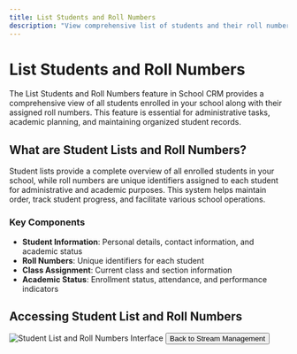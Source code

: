 ```yaml
---
title: List Students and Roll Numbers
description: "View comprehensive list of students and their roll numbers in School CRM"
---
```


# List Students and Roll Numbers

The List Students and Roll Numbers feature in School CRM provides a comprehensive view of all students enrolled in your school along with their assigned roll numbers. This feature is essential for administrative tasks, academic planning, and maintaining organized student records.

## What are Student Lists and Roll Numbers?

Student lists provide a complete overview of all enrolled students in your school, while roll numbers are unique identifiers assigned to each student for administrative and academic purposes. This system helps maintain order, track student progress, and facilitate various school operations.

### Key Components

- **Student Information**: Personal details, contact information, and academic status
- **Roll Numbers**: Unique identifiers for each student
- **Class Assignment**: Current class and section information
- **Academic Status**: Enrollment status, attendance, and performance indicators

## Accessing Student List and Roll Numbers

<Frame>
  <img src="/images/roll-number.png" alt="Student List and Roll Numbers Interface" />
</Frame>

<Button href="/stream" variant="primary">
  Back to Stream Management
</Button> 
